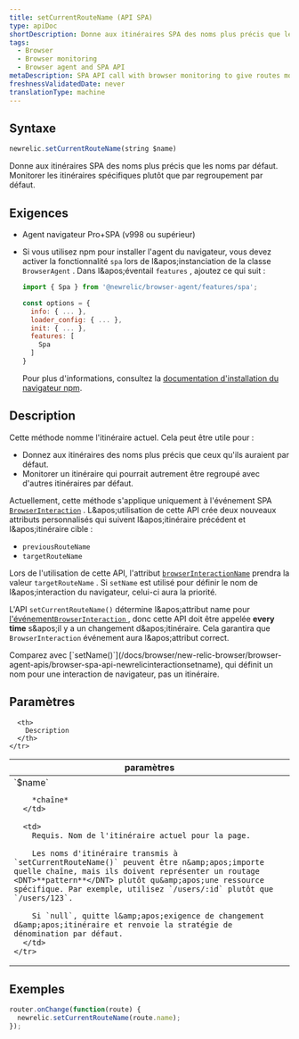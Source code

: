 ```yaml
---
title: setCurrentRouteName (API SPA)
type: apiDoc
shortDescription: Donne aux itinéraires SPA des noms plus précis que les noms par défaut. Monitorer les itinéraires spécifiques plutôt que par regroupement par défaut.
tags:
  - Browser
  - Browser monitoring
  - Browser agent and SPA API
metaDescription: SPA API call with browser monitoring to give routes more accurate names and monitor specific routes rather than by default grouping.
freshnessValidatedDate: never
translationType: machine
---
```


## Syntaxe

```js
newrelic.setCurrentRouteName(string $name)
```

Donne aux itinéraires SPA des noms plus précis que les noms par défaut. Monitorer les itinéraires spécifiques plutôt que par regroupement par défaut.

## Exigences

* Agent navigateur Pro+SPA (v998 ou supérieur)

* Si vous utilisez npm pour installer l'agent du navigateur, vous devez activer la fonctionnalité `spa` lors de l&amp;apos;instanciation de la classe `BrowserAgent` . Dans l&amp;apos;éventail `features` , ajoutez ce qui suit :

  ```js
  import { Spa } from '@newrelic/browser-agent/features/spa';

  const options = {
    info: { ... },
    loader_config: { ... },
    init: { ... },
    features: [
      Spa
    ]
  }
  ```

  Pour plus d'informations, consultez la [documentation d'installation du navigateur npm](https://www.npmjs.com/package/@newrelic/browser-agent#new-relic-browser-agent).

## Description

Cette méthode nomme l'itinéraire actuel. Cela peut être utile pour :

* Donnez aux itinéraires des noms plus précis que ceux qu'ils auraient par défaut.
* Monitorer un itinéraire qui pourrait autrement être regroupé avec d'autres itinéraires par défaut.

Actuellement, cette méthode s'applique uniquement à l'événement SPA [`BrowserInteraction`](/docs/insights/explore-data/attributes/browser-default-attributes-insights#browserinteraction-attributes) . L&amp;apos;utilisation de cette API crée deux nouveaux attributs personnalisés qui suivent l&amp;apos;itinéraire précédent et l&amp;apos;itinéraire cible :

* `previousRouteName`
* `targetRouteName`

Lors de l'utilisation de cette API, l'attribut [`browserInteractionName`](/docs/insights/explore-data/attributes/browser-default-attributes-insights#interaction-name) prendra la valeur `targetRouteName` . Si `setName` est utilisé pour définir le nom de l&amp;apos;interaction du navigateur, celui-ci aura la priorité.

L'API `setCurrentRouteName()` détermine l&amp;apos;attribut name pour [l'événement`BrowserInteraction` ](/docs/insights/explore-data/attributes/browser-default-attributes-insights#browserinteraction-attributes), donc cette API doit être appelée <DNT>**every time**</DNT> s&amp;apos;il y a un changement d&amp;apos;itinéraire. Cela garantira que `BrowserInteraction` événement aura l&amp;apos;attribut correct.

<Callout variant="tip">
  Comparez avec [`setName()`](/docs/browser/new-relic-browser/browser-agent-apis/browser-spa-api-newrelicinteractionsetname), qui définit un nom pour une interaction de navigateur, pas un itinéraire.
</Callout>

## Paramètres

<table>
  <thead>
    <tr>
      <th width="25%">
        paramètres
      </th>

      <th>
        Description
      </th>
    </tr>
  </thead>

  <tbody>
    <tr>
      <td>
        `$name`

        *chaîne*
      </td>

      <td>
        Requis. Nom de l'itinéraire actuel pour la page.

        Les noms d'itinéraire transmis à `setCurrentRouteName()` peuvent être n&amp;apos;importe quelle chaîne, mais ils doivent représenter un routage <DNT>**pattern**</DNT> plutôt qu&amp;apos;une ressource spécifique. Par exemple, utilisez `/users/:id` plutôt que `/users/123`.

        Si `null`, quitte l&amp;apos;exigence de changement d&amp;apos;itinéraire et renvoie la stratégie de dénomination par défaut.
      </td>
    </tr>
  </tbody>
</table>

## Exemples

```js
router.onChange(function(route) {
  newrelic.setCurrentRouteName(route.name);
});
```